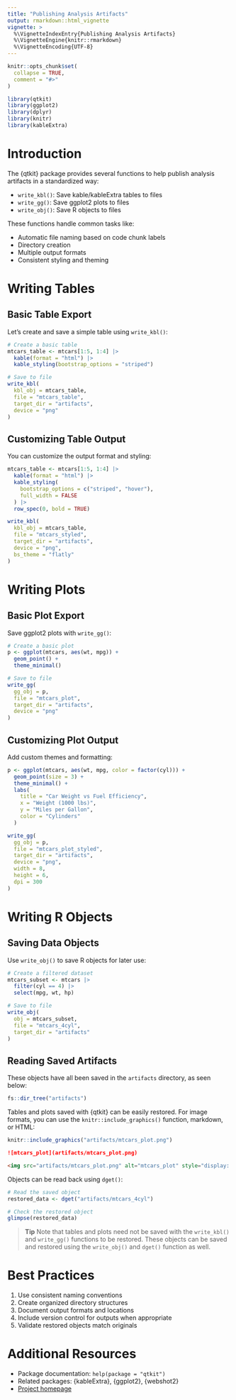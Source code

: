```yaml
---
title: "Publishing Analysis Artifacts"
output: rmarkdown::html_vignette
vignette: >
  %\VignetteIndexEntry{Publishing Analysis Artifacts}
  %\VignetteEngine{knitr::rmarkdown}
  %\VignetteEncoding{UTF-8}
---
```


```r
knitr::opts_chunk$set(
  collapse = TRUE,
  comment = "#>"
)
```

```r
library(qtkit)
library(ggplot2)
library(dplyr)
library(knitr)
library(kableExtra)
```

# Introduction

The {qtkit} package provides several functions to help publish analysis artifacts in a standardized way:

- `write_kbl()`: Save kable/kableExtra tables to files
- `write_gg()`: Save ggplot2 plots to files
- `write_obj()`: Save R objects to files

These functions handle common tasks like:

- Automatic file naming based on code chunk labels
- Directory creation
- Multiple output formats
- Consistent styling and theming

# Writing Tables

## Basic Table Export

Let's create and save a simple table using `write_kbl()`:

```r
# Create a basic table
mtcars_table <- mtcars[1:5, 1:4] |>
  kable(format = "html") |>
  kable_styling(bootstrap_options = "striped")

# Save to file
write_kbl(
  kbl_obj = mtcars_table,
  file = "mtcars_table",
  target_dir = "artifacts",
  device = "png"
)
```

## Customizing Table Output

You can customize the output format and styling:

```r
mtcars_table <- mtcars[1:5, 1:4] |>
  kable(format = "html") |>
  kable_styling(
    bootstrap_options = c("striped", "hover"),
    full_width = FALSE
  ) |>
  row_spec(0, bold = TRUE)

write_kbl(
  kbl_obj = mtcars_table,
  file = "mtcars_styled",
  target_dir = "artifacts",
  device = "png",
  bs_theme = "flatly"
)
```

# Writing Plots

## Basic Plot Export

Save ggplot2 plots with `write_gg()`:

```r
# Create a basic plot
p <- ggplot(mtcars, aes(wt, mpg)) +
  geom_point() +
  theme_minimal()

# Save to file
write_gg(
  gg_obj = p,
  file = "mtcars_plot",
  target_dir = "artifacts",
  device = "png"
)
```

## Customizing Plot Output

Add custom themes and formatting:

```r
p <- ggplot(mtcars, aes(wt, mpg, color = factor(cyl))) +
  geom_point(size = 3) +
  theme_minimal() +
  labs(
    title = "Car Weight vs Fuel Efficiency",
    x = "Weight (1000 lbs)",
    y = "Miles per Gallon",
    color = "Cylinders"
  )

write_gg(
  gg_obj = p,
  file = "mtcars_plot_styled",
  target_dir = "artifacts",
  device = "png",
  width = 8,
  height = 6,
  dpi = 300
)
```

# Writing R Objects

## Saving Data Objects

Use `write_obj()` to save R objects for later use:

```r
# Create a filtered dataset
mtcars_subset <- mtcars |>
  filter(cyl == 4) |>
  select(mpg, wt, hp)

# Save to file
write_obj(
  obj = mtcars_subset,
  file = "mtcars_4cyl",
  target_dir = "artifacts"
)
```

## Reading Saved Artifacts

These objects have all been saved in the `artifacts` directory, as seen below:

```r
fs::dir_tree("artifacts")
```

Tables and plots saved with {qtkit} can be easily restored. For image formats, you can use the `knitr::include_graphics()` function, markdown, or HTML:

```r
knitr::include_graphics("artifacts/mtcars_plot.png")
```

```md
![mtcars_plot](artifacts/mtcars_plot.png)
```


```html
<img src="artifacts/mtcars_plot.png" alt="mtcars_plot" style="display: block; margin: auto;" />
```

Objects can be read back using `dget()`:

```r
# Read the saved object
restored_data <- dget("artifacts/mtcars_4cyl")

# Check the restored object
glimpse(restored_data)
```

> **Tip**
> Note that tables and plots need not be saved with the `write_kbl()` and `write_gg()` functions to be restored. These objects can be saved and restored using the `write_obj()` and `dget()` function as well.


# Best Practices

1. Use consistent naming conventions
2. Create organized directory structures
3. Document output formats and locations
4. Include version control for outputs when appropriate
5. Validate restored objects match originals

# Additional Resources

- Package documentation: `help(package = "qtkit")`
- Related packages: {kableExtra}, {ggplot2}, {webshot2}
- [Project homepage](https://github.com/qtalr/qtkit)


